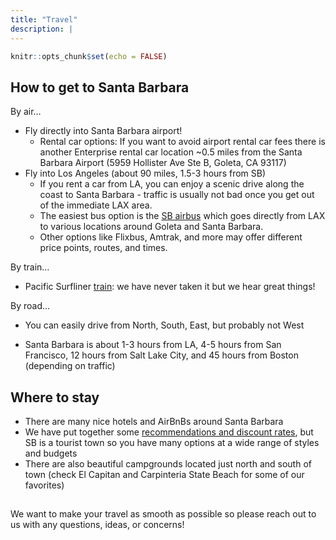 ```yaml
---
title: "Travel"
description: |
---
```


```r
knitr::opts_chunk$set(echo = FALSE)
```

## How to get to Santa Barbara

By air...

-   Fly directly into Santa Barbara airport!
    -   Rental car options: If you want to avoid airport rental car fees there is another Enterprise rental car location \~0.5 miles from the Santa Barbara Airport (5959 Hollister Ave Ste B, Goleta, CA 93117)
-   Fly into Los Angeles (about 90 miles, 1.5-3 hours from SB)
    -   If you rent a car from LA, you can enjoy a scenic drive along the coast to Santa Barbara - traffic is usually not bad once you get out of the immediate LAX area.
    -   The easiest bus option is the <a href="https://www.sbairbus.com/lax-shuttle-schedule-fares/">SB airbus</a> which goes directly from LAX to various locations around Goleta and Santa Barbara.
    -   Other options like Flixbus, Amtrak, and more may offer different price points, routes, and times.

By train...

-   Pacific Surfliner <a href="https://www.pacificsurfliner.com/">train</a>: we have never taken it but we hear great things!

By road...

-   You can easily drive from North, South, East, but probably not West

-   Santa Barbara is about 1-3 hours from LA, 4-5 hours from San Francisco, 12 hours from Salt Lake City, and 45 hours from Boston (depending on traffic)

## Where to stay

-   There are many nice hotels and AirBnBs around Santa Barbara
-   We have put together some <a href="https://withjoy.com/michael-and-caroline-20251004/accommodations">recommendations and discount rates</a>, but SB is a tourist town so you have many options at a wide range of styles and budgets
-   There are also beautiful campgrounds located just north and south of town (check El Capitan and Carpinteria State Beach for some of our favorites)

## 

We want to make your travel as smooth as possible so please reach out to us with any questions, ideas, or concerns!
